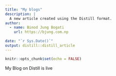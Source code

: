 ```yaml
---
title: "My blogs"
description: |
  A new article created using the Distill format.
author:
  - name: Binod Jung Bogati 
    url: https://bjung.com.np
    
date: "`r Sys.Date()`"
output: distill::distill_article
---
```


```r
knitr::opts_chunk$set(echo = FALSE)
```

My Blog on Distill is live





